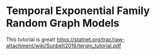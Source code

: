 # Temporal Exponential Family Random Graph Models

This tutorial is great! [https://statnet.org/trac/raw-attachment/wiki/Sunbelt2016/tergm_tutorial.pdf](https://statnet.org/trac/raw-attachment/wiki/Sunbelt2016/tergm_tutorial.pdf){target="_blank"}